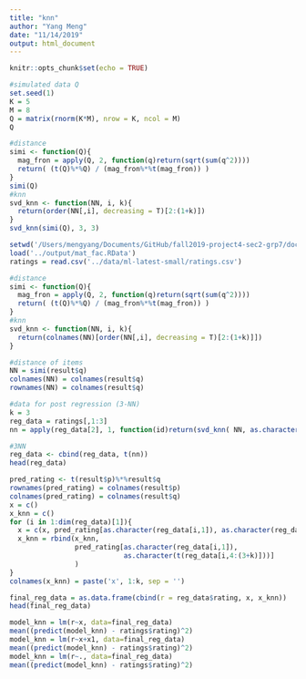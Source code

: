 ```yaml
---
title: "knn"
author: "Yang Meng"
date: "11/14/2019"
output: html_document
---
```


```r
knitr::opts_chunk$set(echo = TRUE)
```

```r
#simulated data Q
set.seed(1)
K = 5
M = 8
Q = matrix(rnorm(K*M), nrow = K, ncol = M)
Q
```

```r
#distance
simi <- function(Q){
  mag_fron = apply(Q, 2, function(q)return(sqrt(sum(q^2))))
  return( (t(Q)%*%Q) / (mag_fron%*%t(mag_fron)) )
}
simi(Q)
#knn
svd_knn <- function(NN, i, k){
  return(order(NN[,i], decreasing = T)[2:(1+k)])
}
svd_knn(simi(Q), 3, 3)
```

```r
setwd('/Users/mengyang/Documents/GitHub/fall2019-project4-sec2-grp7/doc')
load('../output/mat_fac.RData')
ratings = read.csv('../data/ml-latest-small/ratings.csv')
```

```r
#distance
simi <- function(Q){
  mag_fron = apply(Q, 2, function(q)return(sqrt(sum(q^2))))
  return( (t(Q)%*%Q) / (mag_fron%*%t(mag_fron)) )
}
#knn
svd_knn <- function(NN, i, k){
  return(colnames(NN)[order(NN[,i], decreasing = T)[2:(1+k)]])
}
```

```r
#distance of items
NN = simi(result$q)
colnames(NN) = colnames(result$q)
rownames(NN) = colnames(result$q)
```

```r
#data for post regression (3-NN)
k = 3
reg_data = ratings[,1:3]
nn = apply(reg_data[2], 1, function(id)return(svd_knn( NN, as.character(id), k)))
```

```r
#3NN
reg_data <- cbind(reg_data, t(nn))
head(reg_data)
```

```r
pred_rating <- t(result$p)%*%result$q
rownames(pred_rating) = colnames(result$p)
colnames(pred_rating) = colnames(result$q)
x = c()
x_knn = c()
for (i in 1:dim(reg_data)[1]){
  x = c(x, pred_rating[as.character(reg_data[i,1]), as.character(reg_data[i,2])])
  x_knn = rbind(x_knn, 
                pred_rating[as.character(reg_data[i,1]), 
                            as.character(t(reg_data[i,4:(3+k)]))]
                )
}
colnames(x_knn) = paste('x', 1:k, sep = '')
```

```r
final_reg_data = as.data.frame(cbind(r = reg_data$rating, x, x_knn))
head(final_reg_data)
```

```r
model_knn = lm(r~x, data=final_reg_data)
mean((predict(model_knn) - ratings$rating)^2)
model_knn = lm(r~x+x1, data=final_reg_data)
mean((predict(model_knn) - ratings$rating)^2)
model_knn = lm(r~., data=final_reg_data)
mean((predict(model_knn) - ratings$rating)^2)
```


























